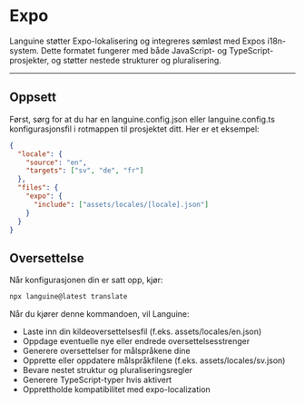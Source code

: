 # Expo

Languine støtter Expo-lokalisering og integreres sømløst med Expos i18n-system. Dette formatet fungerer med både JavaScript- og TypeScript-prosjekter, og støtter nestede strukturer og pluralisering.

---

## Oppsett

Først, sørg for at du har en languine.config.json eller languine.config.ts konfigurasjonsfil i rotmappen til prosjektet ditt. Her er et eksempel:

```json
{
  "locale": {
    "source": "en",
    "targets": ["sv", "de", "fr"]
  },
  "files": {
    "expo": {
      "include": ["assets/locales/[locale].json"]
    }
  }
}
```

## Oversettelse

Når konfigurasjonen din er satt opp, kjør:

```bash
npx languine@latest translate
```

Når du kjører denne kommandoen, vil Languine:

- Laste inn din kildeoversettelsesfil (f.eks. assets/locales/en.json)
- Oppdage eventuelle nye eller endrede oversettelsesstrenger
- Generere oversettelser for målspråkene dine
- Opprette eller oppdatere målspråkfilene (f.eks. assets/locales/sv.json)
- Bevare nestet struktur og pluraliseringsregler
- Generere TypeScript-typer hvis aktivert
- Opprettholde kompatibilitet med expo-localization

